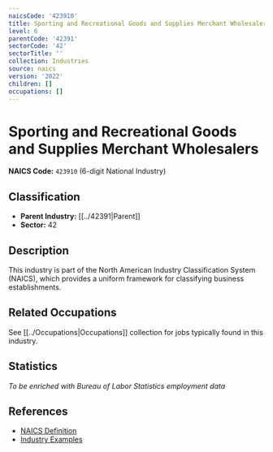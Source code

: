 ```yaml
---
naicsCode: '423910'
title: Sporting and Recreational Goods and Supplies Merchant Wholesalers
level: 6
parentCode: '42391'
sectorCode: '42'
sectorTitle: ''
collection: Industries
source: naics
version: '2022'
children: []
occupations: []
---
```

# Sporting and Recreational Goods and Supplies Merchant Wholesalers

**NAICS Code:** `423910` (6-digit National Industry)

## Classification

- **Parent Industry:** [[../42391|Parent]]
- **Sector:** 42

## Description

This industry is part of the North American Industry Classification System (NAICS), which provides a uniform framework for classifying business establishments.

## Related Occupations

See [[../Occupations|Occupations]] collection for jobs typically found in this industry.

## Statistics

*To be enriched with Bureau of Labor Statistics employment data*

## References

- [NAICS Definition](https://www.census.gov/naics/)
- [Industry Examples](https://www.census.gov/naics/2022NAICS/)
